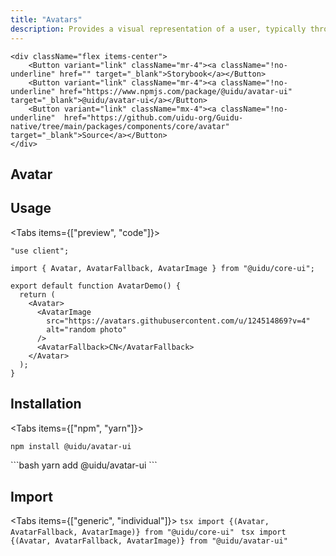 ```yaml
---
title: "Avatars"
description: Provides a visual representation of a user, typically through an image or icon.
---
```



    <div className="flex items-center">
        <Button variant="link" className="mr-4"><a className="!no-underline" href="" target="_blank">Storybook</a></Button>
        <Button variant="link" className="mr-4"><a className="!no-underline" href="https://www.npmjs.com/package/@uidu/avatar-ui" target="_blank">@uidu/avatar-ui</a></Button>
        <Button variant="link" className="mx-4"><a className="!no-underline"  href="https://github.com/uidu-org/Guidu-native/tree/main/packages/components/core/avatar" target="_blank">Source</a></Button>
    </div>

## Avatar

<AvatarDemo />

## Usage

<Tabs items={["preview", "code"]}>

<Tab value="preview">

<div style={{ height: 300, display: "grid", placeItems: "center" }}>
  <AvatarDemo />
</div>

</Tab>

<Tab value="code">

```tsx
"use client";

import { Avatar, AvatarFallback, AvatarImage } from "@uidu/core-ui";

export default function AvatarDemo() {
  return (
    <Avatar>
      <AvatarImage
        src="https://avatars.githubusercontent.com/u/124514869?v=4"
        alt="random photo"
      />
      <AvatarFallback>CN</AvatarFallback>
    </Avatar>
  );
}
```

</Tab>

</Tabs>

## Installation

<Tabs items={["npm", "yarn"]}>
<Tab value="npm">
```bash
npm install @uidu/avatar-ui
```
</Tab>
<Tab value="yarn">
```bash
yarn add @uidu/avatar-ui
```
</Tab>

</Tabs>

## Import

<Tabs items={["generic", "individual"]}>
  <Tab value="generic">
    ```tsx import {(Avatar, AvatarFallback, AvatarImage)} from "@uidu/core-ui"
    ```
  </Tab>
  <Tab value="individual">
    ```tsx import {(Avatar, AvatarFallback, AvatarImage)} from "@uidu/avatar-ui"
    ```
  </Tab>
</Tabs>
